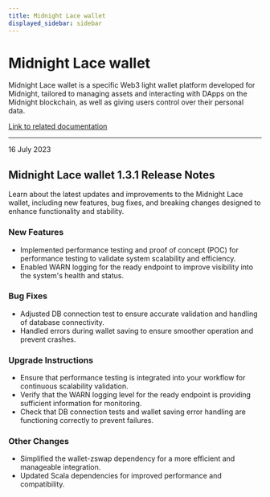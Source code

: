 ```yaml
---
title: Midnight Lace wallet
displayed_sidebar: sidebar
---
```


# Midnight Lace wallet

Midnight Lace wallet is a specific Web3 light wallet platform developed for Midnight, tailored to managing assets and interacting with DApps on the Midnight blockchain, as well as giving users control over their personal data.

[Link to related documentation](https://www.lace.io/)

---

<div 
  style={{
    marginTop: '0',
    fontSize: '1rem',
    fontWeight: 'normal',
    marginBottom: '0.5rem'
  }}
>
  16 July 2023
</div>

## Midnight Lace wallet 1.3.1 Release Notes

Learn about the latest updates and improvements to the Midnight Lace wallet, including new features, bug fixes, and breaking changes designed to enhance functionality and stability.

### New Features

- Implemented performance testing and proof of concept (POC) for performance testing to validate system scalability and efficiency.  
- Enabled WARN logging for the ready endpoint to improve visibility into the system's health and status.

### Bug Fixes

- Adjusted DB connection test to ensure accurate validation and handling of database connectivity.
- Handled errors during wallet saving to ensure smoother operation and prevent crashes.

### Upgrade Instructions

- Ensure that performance testing is integrated into your workflow for continuous scalability validation.
- Verify that the WARN logging level for the ready endpoint is providing sufficient information for monitoring.
- Check that DB connection tests and wallet saving error handling are functioning correctly to prevent failures.

### Other Changes

- Simplified the wallet-zswap dependency for a more efficient and manageable integration.
- Updated Scala dependencies for improved performance and compatibility.
